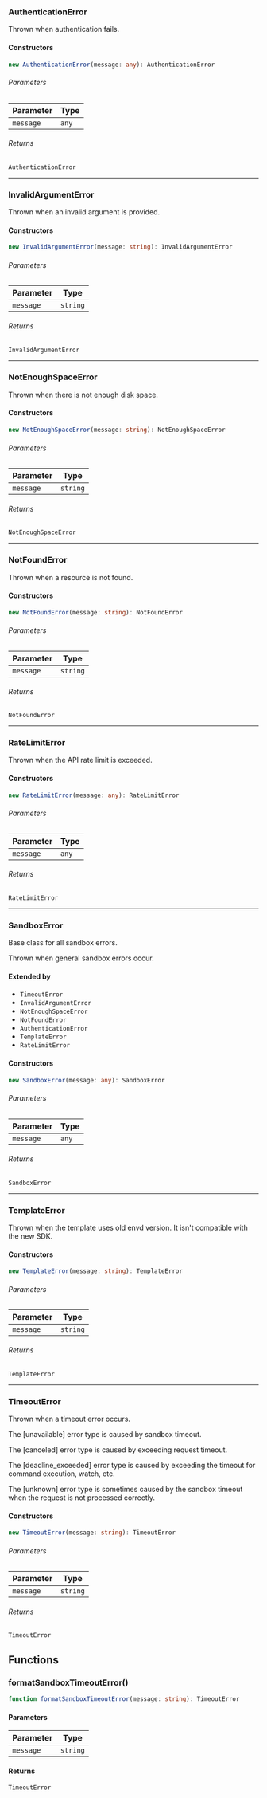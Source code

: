 ### AuthenticationError

Thrown when authentication fails.

#### Constructors

```ts
new AuthenticationError(message: any): AuthenticationError
```

###### Parameters

| Parameter | Type |
| ------ | ------ |
| `message` | `any` |

###### Returns

`AuthenticationError`

***

### InvalidArgumentError

Thrown when an invalid argument is provided.

#### Constructors

```ts
new InvalidArgumentError(message: string): InvalidArgumentError
```

###### Parameters

| Parameter | Type |
| ------ | ------ |
| `message` | `string` |

###### Returns

`InvalidArgumentError`

***

### NotEnoughSpaceError

Thrown when there is not enough disk space.

#### Constructors

```ts
new NotEnoughSpaceError(message: string): NotEnoughSpaceError
```

###### Parameters

| Parameter | Type |
| ------ | ------ |
| `message` | `string` |

###### Returns

`NotEnoughSpaceError`

***

### NotFoundError

Thrown when a resource is not found.

#### Constructors

```ts
new NotFoundError(message: string): NotFoundError
```

###### Parameters

| Parameter | Type |
| ------ | ------ |
| `message` | `string` |

###### Returns

`NotFoundError`

***

### RateLimitError

Thrown when the API rate limit is exceeded.

#### Constructors

```ts
new RateLimitError(message: any): RateLimitError
```

###### Parameters

| Parameter | Type |
| ------ | ------ |
| `message` | `any` |

###### Returns

`RateLimitError`

***

### SandboxError

Base class for all sandbox errors.

Thrown when general sandbox errors occur.

#### Extended by

- `TimeoutError`
- `InvalidArgumentError`
- `NotEnoughSpaceError`
- `NotFoundError`
- `AuthenticationError`
- `TemplateError`
- `RateLimitError`

#### Constructors

```ts
new SandboxError(message: any): SandboxError
```

###### Parameters

| Parameter | Type |
| ------ | ------ |
| `message` | `any` |

###### Returns

`SandboxError`

***

### TemplateError

Thrown when the template uses old envd version. It isn't compatible with the new SDK.

#### Constructors

```ts
new TemplateError(message: string): TemplateError
```

###### Parameters

| Parameter | Type |
| ------ | ------ |
| `message` | `string` |

###### Returns

`TemplateError`

***

### TimeoutError

Thrown when a timeout error occurs.

The [unavailable] error type is caused by sandbox timeout.

The [canceled] error type is caused by exceeding request timeout.

The [deadline_exceeded] error type is caused by exceeding the timeout for command execution, watch, etc.

The [unknown] error type is sometimes caused by the sandbox timeout when the request is not processed correctly.

#### Constructors

```ts
new TimeoutError(message: string): TimeoutError
```

###### Parameters

| Parameter | Type |
| ------ | ------ |
| `message` | `string` |

###### Returns

`TimeoutError`

## Functions

### formatSandboxTimeoutError()

```ts
function formatSandboxTimeoutError(message: string): TimeoutError
```

#### Parameters

| Parameter | Type |
| ------ | ------ |
| `message` | `string` |

#### Returns

`TimeoutError`
